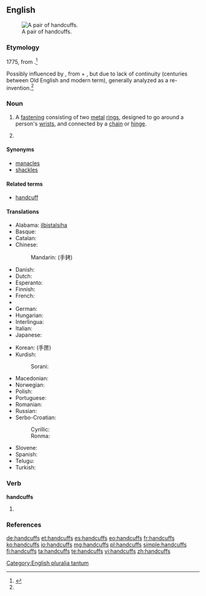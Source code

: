 ==English==
{{wikipedia}}
[[Image:Handcuffs01 2003-06-02.jpg|thumb|right|A pair of handcuffs.]]

===Etymology===
1775, from {{compound|hand|cuff|t2=end of shirtsleeve}}.<ref name="oetlyd">{{R:Online Etymology Dictionary}}</ref>

Possibly influenced by {{etyl|ang}} {{term|handcops|lang=ang}}, from {{term|hand|lang=ang}} + {{term|cops||fetter, chains|lang=ang}}, but due to lack of continuity (centuries between Old English and modern term), generally analyzed as a re-invention.<ref name="oetlyd" />

===Noun===
{{head|en|noun}}

# {{plurale tantum}} A [[fastening]] consisting of two [[metal]] [[ring]]s, designed to go around a person's [[wrist]]s, and connected by a [[chain]] or [[hinge]].
# {{plural of|handcuff}}

====Synonyms====
* [[manacles]]
* [[shackles]]

====Related terms====
* [[handcuff]]

====Translations====
{{trans-top|metal rings for fastening wrists}}
* Alabama: [[ilbistalsiha]]
* Basque: {{t|eu|esku lota}}
* Catalan: {{t|ca|manilles|f|p}}
* Chinese:
*: Mandarin: {{t|zh|手铐|tr=shǒukào|sc=Hani}} (手銬)
* Danish: {{t-|da|håndjern|n|p}}
* Dutch: {{t+|nl|handboeien}}
* Esperanto: {{t-|eo|mankateno|xs=Esperanto}}
* Finnish: {{t-|fi|käsiraudat|p}}
* French: {{t+|fr|menottes|f|p}}
* {{trreq|Georgian}}
* German: {{t+|de|Handschellen|f|p}}
* Hungarian: {{t|hu|bilincs}}
* Interlingua: {{t|ia|manica}}
* Italian: {{t-|it|manette|f}}
* Japanese: {{t-|ja|手錠|tr=てじょう, tejō|sc=Jpan}}
{{trans-mid}}
* Korean: {{t|ko|수갑|tr=sugap|sc=Kore}} (手匣)
* Kurdish:
*: Sorani: {{t|ku|که‌له‌پچه‌|sc=ku-Arab}}
* Macedonian: {{t|mk|лисици|f|p|tr=lísici|sc=Cyrl}}
* Norwegian: {{t-|no|håndjern|n}}
* Polish: {{t-|pl|kajdanki|p}}
* Portuguese: {{t+|pt|algema|m}}
* Romanian: {{t-|ro|cătușe}}
* Russian: {{t|ru|наручники|m|p|tr=narúčniki|sc=Cyrl}}
* Serbo-Croatian:
*: Cyrillic: {{t|sh|лисице|f|p}}
*: Ronma: {{t|sh|lisice|f|p}}
* Slovene: {{t-|sl|lisice|f|p}}
* Spanish: {{t+|es|esposas|f|p}}
* Telugu: {{t|te|సంకెళ్ళు|tr=sankeLLu}}
* Turkish: {{t+|tr|kelepçe}}
{{trans-bottom}}

===Verb===
'''handcuffs'''

# {{third-person singular of|handcuff}}

===References===
<references/>

[[Category:English pluralia tantum]]

[[de:handcuffs]]
[[et:handcuffs]]
[[es:handcuffs]]
[[eo:handcuffs]]
[[fr:handcuffs]]
[[ko:handcuffs]]
[[io:handcuffs]]
[[mg:handcuffs]]
[[pl:handcuffs]]
[[simple:handcuffs]]
[[fi:handcuffs]]
[[ta:handcuffs]]
[[te:handcuffs]]
[[vi:handcuffs]]
[[zh:handcuffs]]